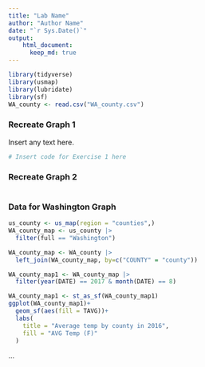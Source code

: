 ```yaml
---
title: "Lab Name"
author: "Author Name"
date: "`r Sys.Date()`"
output: 
    html_document:
      keep_md: true
---
```


```r
library(tidyverse)
library(usmap)
library(lubridate)
library(sf)
WA_county <- read.csv("WA_county.csv")
```

### Recreate Graph 1

Insert any text here.

```r
# Insert code for Exercise 1 here
```

### Recreate Graph 2


```r

```


### Data for Washington Graph

```r
us_county <- us_map(region = "counties",)
WA_county_map <- us_county |>
  filter(full == "Washington")

WA_county_map <- WA_county |>
  left_join(WA_county_map, by=c("COUNTY" = "county"))

WA_county_map1 <- WA_county_map |>
  filter(year(DATE) == 2017 & month(DATE) == 8)

WA_county_map1 <- st_as_sf(WA_county_map1)
ggplot(WA_county_map1)+
  geom_sf(aes(fill = TAVG))+
  labs(
    title = "Average temp by county in 2016",
    fill = "AVG Temp (F)"
  )


```


...

